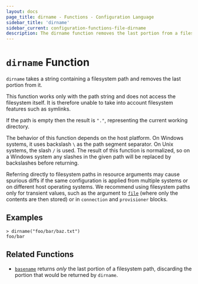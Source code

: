 ```yaml
---
layout: docs
page_title: dirname - Functions - Configuration Language
sidebar_title: 'dirname'
sidebar_current: configuration-functions-file-dirname
description: The dirname function removes the last portion from a filesystem path.
---
```


# `dirname` Function

`dirname` takes a string containing a filesystem path and removes the last
portion from it.

This function works only with the path string and does not access the
filesystem itself. It is therefore unable to take into account filesystem
features such as symlinks.

If the path is empty then the result is `"."`, representing the current
working directory.

The behavior of this function depends on the host platform. On Windows systems,
it uses backslash `\` as the path segment separator. On Unix systems, the slash
`/` is used. The result of this function is normalized, so on a Windows system
any slashes in the given path will be replaced by backslashes before returning.

Referring directly to filesystem paths in resource arguments may cause
spurious diffs if the same configuration is applied from multiple systems or on
different host operating systems. We recommend using filesystem paths only
for transient values, such as the argument to [`file`](./file) (where
only the contents are then stored) or in `connection` and `provisioner` blocks.

## Examples

```text
> dirname("foo/bar/baz.txt")
foo/bar
```

## Related Functions

- [`basename`](./basename) returns _only_ the last portion of a filesystem
  path, discarding the portion that would be returned by `dirname`.
